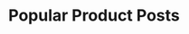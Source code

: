 ---
# TODO: Until we can move this to Supabase
title: "Popular Product Posts"
slug: "popular-product-posts"
posts: 
  - what-makes-notion-great
  - notion-how-to-use-templates-to-create-a-weekly-agenda
  - apps-i-use-2019
---